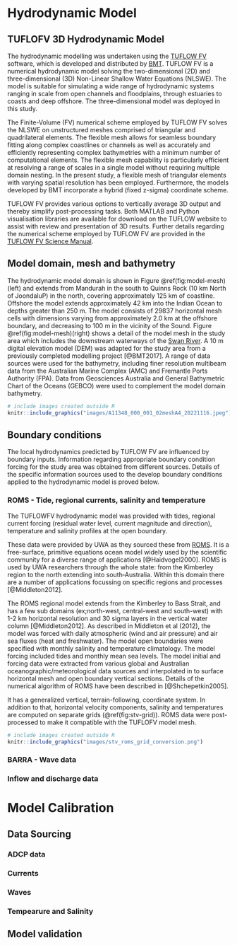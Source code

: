 # Hydrodynamic Model

## TUFLOFV 3D Hydrodynamic Model

The hydrodynamic modelling was undertaken using the [TUFLOW FV](https://www.tuflow.com/products/tuflow-fv/) software, which is developed and distributed by [BMT](https://www.bmt.org/). TUFLOW FV is a numerical hydrodynamic model solving the two-dimensional (2D) and three-dimensional (3D) Non-Linear Shallow Water Equations (NLSWE). The model is suitable for simulating a wide range of hydrodynamic systems ranging in scale from open channels and floodplains, through estuaries to coasts and deep offshore. The three-dimensional model was deployed in this study.

The Finite-Volume (FV) numerical scheme employed by TUFLOW FV solves the NLSWE on unstructured meshes comprised of triangular and quadrilateral elements. The flexible mesh allows for seamless boundary fitting along complex coastlines or channels as well as accurately and efficiently representing complex bathymetries with a minimum number of computational elements. The flexible mesh capability is particularly efficient at resolving a range of scales in a single model without requiring multiple domain nesting. In the present study, a flexible mesh of triangular elements with varying spatial resolution has been employed. Furthermore, the models developed by BMT incorporate a hybrid (fixed z-sigma) coordinate scheme. 

TUFLOW FV provides various options to vertically average 3D output and thereby simplify post-processing tasks. Both
MATLAB and Python visualisation libraries are available for download on the TUFLOW website to assist with review and presentation of 3D results. Further details regarding the numerical scheme employed by TUFLOW FV are provided in the [TUFLOW FV Science Manual](https://downloads.tuflow.com/_archive/TUFLOW_FV/Manual/TUFLOW_FV_User_Manual_2020.pdf).



## Model domain, mesh and bathymetry 


The hydrodynamic model domain is shown in Figure \@ref(fig:model-mesh)(left) and extends from Mandurah in the south to Quinns Rock (10 km North of JoondaluP) in the north, covering approximately 125 km of coastline. Offshore the model extends approximately 42 km into the Indian Ocean to depths greater than 250 m.
The model consists of 29837 horizontal mesh cells with dimensions varying from approximately 2.0 km at the offshore boundary, and decreasing to 100 m in the vicinity of the Sound. Figure \@ref(fig:model-mesh)(right) shows a detail of the model mesh in the study area which includes the downstream waterways of the [Swan River](https://en.wikipedia.org/wiki/Swan_River_(Western_Australia)).
A 10 m digital elevation model (DEM) was adapted for the study area from a previously completed modelling project [@BMT2017]. A range of data sources were used for the bathymetry, including finer resolution multibeam data from the Australian Marine Complex (AMC) and Fremantle Ports Authority (FPA). Data from Geosciences Australia and General Bathymetric Chart of the Oceans (GEBCO) were used to complement the model domain bathymetry.


```r
# include images created outside R
knitr::include_graphics("images/A11348_000_001_02meshA4_20221116.jpeg")
```


## Boundary conditions

The local hydrodynamics predicted by TUFLOW FV are influenced by boundary inputs. Information regarding appropriate boundary condition forcing for the study area was obtained from different sources. Details of the specific information sources used to the develop boundary conditions applied to the hydrodynamic model is proved below.



### ROMS - Tide, regional currents, salinity and temperature

The TUFLOWFV hydrodynamic model was provided with tides, regional current forcing (residual water level, current magnitude and direction), temperature and salinity profiles at the open boundary.

These data were provided by UWA as they sourced these from [ROMS](https://www.myroms.org/). It is a free-surface, primitive equations ocean model widely used by the scientific community for a diverse range of applications [@Haidvogel2000]. ROMS is used by UWA researchers through the whole state: from the Kimberley region to the north extending into south‐Australia. Within this domain there are a number of applications focussing on specific regions and processes [@Middleton2012].

The ROMS regional model extends from the Kimberley to Bass Strait, and has a few sub domains (ex;north-west, central-west and south-west) with 1-2 km horizontal resolution and 30 sigma layers in the vertical water column [@Middleton2012]. As described in Middleton et al (2012), the model was forced with daily atmospheric (wind and air pressure) and air sea fluxes (heat and freshwater). The model open boundaries were specified with monthly salinity and temperature climatology. The model forcing included tides and monthly mean sea levels. The model initial and forcing data were extracted from various global and Australian oceanographic/meteorological data sources and interpolated in to surface horizontal mesh and open boundary vertical sections. Details of the numerical algorithm of ROMS have been described in [@Shchepetkin2005].

It has a generalized vertical, terrain-following, coordinate system. In addition to that, horizontal velocity components, salinity and temperatures are computed on separate grids (\@ref(fig:stv-grid)). ROMS data were post-processed to make it compatible with the TUFLOFV model mesh.


```r
# include images created outside R
knitr::include_graphics("images/stv_roms_grid_conversion.png")
```


### BARRA - Wave data

### Inflow and discharge data


# Model Calibration


## Data Sourcing


### ADCP data 

### Currents


### Waves


### Tempearure and Salinity

## Model validation

